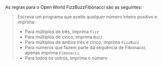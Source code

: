 As regras para o Open World FizzBuzzFibonacci são as seguintes:

> Escreva um programa que aceite _qualquer_ número inteiro positivo e imprima:
> - Para múltiplos de três, imprima `Fizz`
> - Para múltiplos de cinco, imprima `Buzz`
> - Para múltiplos de ambos três e cinco, imprima `FizzBuzz`
> - Para números que fazem parte da sequência de Fibonacci, apenas imprima `Fibonacci`
> - Para todos os outros, imprima o número
